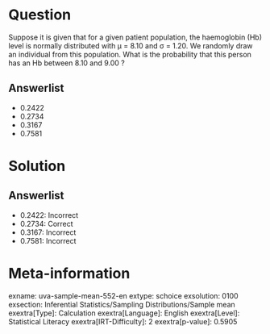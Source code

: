 Question
========

Suppose it is given that for a given patient population, the haemoglobin (Hb) level is normally distributed with μ = 8.10 and σ = 1.20. We randomly draw an individual from this population. What is the probability that this person has an Hb between 8.10 and 9.00 ?

Answerlist
----------

* 0.2422
* 0.2734
* 0.3167
* 0.7581

Solution
========

Answerlist
----------

* 0.2422: Incorrect
* 0.2734: Correct
* 0.3167: Incorrect
* 0.7581: Incorrect

Meta-information
================
exname: uva-sample-mean-552-en
extype: schoice
exsolution: 0100
exsection: Inferential Statistics/Sampling Distributions/Sample mean
exextra[Type]: Calculation
exextra[Language]: English
exextra[Level]: Statistical Literacy
exextra[IRT-Difficulty]: 2
exextra[p-value]: 0.5905
